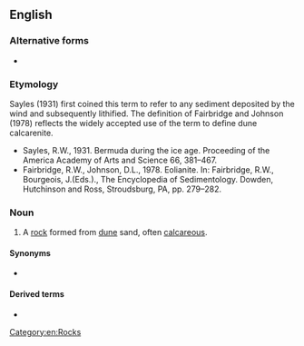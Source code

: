 ==English==

===Alternative forms===
* {{l|en|eolianite}}

===Etymology===
{{suffix|aeolian|ite|lang=en}}
{{rel-top|notes on coinage}}
Sayles (1931) first coined this term to refer to any sediment deposited by the wind and subsequently lithified. The definition of Fairbridge and Johnson (1978) reflects the widely accepted use of the term to define dune calcarenite.
* Sayles, R.W., 1931. Bermuda during the ice age. Proceeding of the America Academy of Arts and Science 66, 381–467.
* Fairbridge, R.W., Johnson, D.L., 1978. Eolianite. In: Fairbridge, R.W., Bourgeois, J.(Eds.)., The Encyclopedia of Sedimentology. Dowden, Hutchinson and Ross, Stroudsburg, PA, pp. 279–282.
{{rel-bottom}}

===Noun===
{{en-noun}}

# {{lb|en|geology}} A [[rock]] formed from [[dune]] sand, often [[calcareous]].

====Synonyms====
* {{l|en|dune-rock}}

====Derived terms====
* {{l|en|aeolianitic}}

[[Category:en:Rocks]]